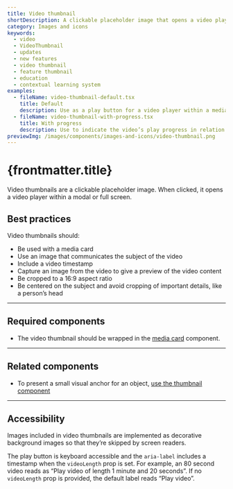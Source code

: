 ```yaml
---
title: Video thumbnail
shortDescription: A clickable placeholder image that opens a video player within a modal or full screen when clicked.
category: Images and icons
keywords:
  - video
  - VideoThumbnail
  - updates
  - new features
  - video thumbnail
  - feature thumbnail
  - education
  - contextual learning system
examples:
  - fileName: video-thumbnail-default.tsx
    title: Default
    description: Use as a play button for a video player within a media card.
  - fileName: video-thumbnail-with-progress.tsx
    title: With progress
    description: Use to indicate the video’s play progress in relation to its duration.
previewImg: /images/components/images-and-icons/video-thumbnail.png
---
```


# {frontmatter.title}

<Lede>

Video thumbnails are a clickable placeholder image. When clicked, it opens a video player within a modal or full screen.

</Lede>

<Examples />

<Props componentName={frontmatter.title} />

## Best practices

Video thumbnails should:

- Be used with a media card
- Use an image that communicates the subject of the video
- Include a video timestamp
- Capture an image from the video to give a preview of the video content
- Be cropped to a 16:9 aspect ratio
- Be centered on the subject and avoid cropping of important details, like a person’s head

---

## Required components

- The video thumbnail should be wrapped in the [media card](https://polaris.shopify.com/components/media-card) component.

---

## Related components

- To present a small visual anchor for an object, [use the thumbnail component](https://polaris.shopify.com/components/thumbnail)

---

## Accessibility

Images included in video thumbnails are implemented as decorative background images so that they’re skipped by screen readers.

The play button is keyboard accessible and the `aria-label` includes a timestamp when the `videoLength` prop is set. For example, an 80 second video reads as “Play video of length 1 minute and 20 seconds”. If no `videoLength` prop is provided, the default label reads “Play video”.
